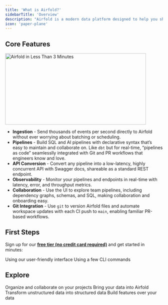 ```yaml
---
title: 'What is Airfold?'
sidebarTitle: 'Overview'
description: "Airfold is a modern data platform designed to help you ship real-time analytics faster than any data stack you've used before.<br /><br />Airfold makes it easy to ingest your batch and streaming data, use SQL to aggregate and join that data, and have the results instantly available as APIs."
icon: 'paper-plane'
---
```


## Core Features
<a href="https://airfold.wistia.com/medias/ykdztm2tif?wvideo=ykdztm2tif"><img src="https://embed-ssl.wistia.com/deliveries/f77807fc1ad8ee31d5ff1415fe67bd12.jpg?image_crop_resized=900x456&image_play_button=true&image_play_button_size=2x&image_play_button_color=bd2e51e0" alt="Airfold in Less Than 3 Minutes" width="450" height="228" /></a>
- **Ingestion** - Send thousands of events per second directly to Airfold without ever worrying about batching or scheduling.
- **Pipelines** - Build SQL and AI pipelines with declarative syntax that’s easy to maintain and collaborate on. Like `dbt` but for real-time, “pipelines as code” seamlesslly integrated with Git and PR workflows that engineers know and love.
- **API Conversion** - Convert any pipeline into a low-latency, highly concurrent API with Swagger docs, shareable as a standard REST endpoint.
- **Observability** - Monitor your pipelines and endpoints in real-time with latency, error, and throughput metrics.
- **Collaboration** - Use the UI to explore team pipelines, including dependency graphs, schemas, and SQL, making collaboration and onboarding easy.
- **Git Integration** - Use `git` to version Airfold files and automate workspace updates with each CI push to `main`, enabling familiar PR-based workflows.

## First Steps

Sign up for our [**free tier (no credit card required)**](https://app.airfold.co/) and get started in minutes:

<CardGroup cols={2}>
  <Card
    title="Quickstart (UI)"
    icon="laptop"
    href="/getting_started/quickstart_ui"
  >
    Using our user-friendly interface
  </Card>
  <Card
    title="Quickstart (CLI)"
    icon="code"
    href="/getting_started/quickstart_cli"
  >
    Using a few CLI commands
  </Card>
</CardGroup>

## Explore
<CardGroup cols={2}>
  <Card
    title="Workspaces"
    icon="folder-tree"
    href="/concepts/workspaces"
  >
    Organize and collaborate on your projects
  </Card>
  <Card
    title="Sources"
    icon="database"
    href="/concepts/sources"
  >
    Bring your data into Airfold
  </Card>
  <Card
    title="AI Tables"
    icon="table-layout"
    href="/concepts/ai_tables"
  >
    Transform unstructured data into structured data
  </Card>
  <Card
    title="Pipes"
    icon="magnifying-glass"
    href="/concepts/pipes"
  >
    Build features over your data
  </Card>
</CardGroup>
